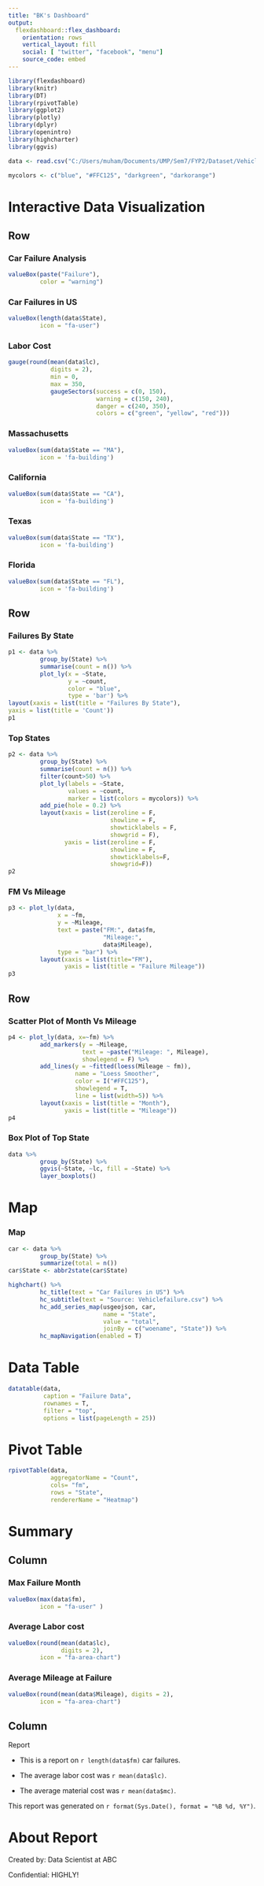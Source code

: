 ```yaml
---
title: "BK's Dashboard"
output: 
  flexdashboard::flex_dashboard:
    orientation: rows
    vertical_layout: fill
    social: [ "twitter", "facebook", "menu"]
    source_code: embed
---
```


```r
library(flexdashboard)
library(knitr)
library(DT)
library(rpivotTable)
library(ggplot2)
library(plotly)
library(dplyr)
library(openintro)
library(highcharter)
library(ggvis)
```


```r
data <- read.csv("C:/Users/muham/Documents/UMP/Sem7/FYP2/Dataset/VehicleFailure.csv")
```

```r
mycolors <- c("blue", "#FFC125", "darkgreen", "darkorange")
```

Interactive Data Visualization
=====================================

Row
-------------------------------------

### Car Failure Analysis

```r
valueBox(paste("Failure"),
         color = "warning")
```

### Car Failures in US

```r
valueBox(length(data$State),
         icon = "fa-user")
```

### **Labor Cost**

```r
gauge(round(mean(data$lc),
            digits = 2),
            min = 0,
            max = 350,
            gaugeSectors(success = c(0, 150),
                         warning = c(150, 240),
                         danger = c(240, 350),
                         colors = c("green", "yellow", "red")))
```

### Massachusetts

```r
valueBox(sum(data$State == "MA"),
         icon = 'fa-building')
```

### California

```r
valueBox(sum(data$State == "CA"),
         icon = 'fa-building')
```

### Texas

```r
valueBox(sum(data$State == "TX"),
         icon = 'fa-building')
```

### Florida

```r
valueBox(sum(data$State == "FL"),
         icon = 'fa-building')
```

Row
-------------------------------

### Failures By State

```r
p1 <- data %>%
         group_by(State) %>%
         summarise(count = n()) %>%
         plot_ly(x = ~State,
                 y = ~count,
                 color = "blue",
                 type = 'bar') %>%
layout(xaxis = list(title = "Failures By State"),
yaxis = list(title = 'Count'))
p1
```

### Top States

```r
p2 <- data %>%
         group_by(State) %>%
         summarise(count = n()) %>%
         filter(count>50) %>%
         plot_ly(labels = ~State,
                 values = ~count,
                 marker = list(colors = mycolors)) %>%
         add_pie(hole = 0.2) %>%
         layout(xaxis = list(zeroline = F,
                             showline = F,
                             showticklabels = F,
                             showgrid = F),
                yaxis = list(zeroline = F,
                             showline = F,
                             showticklabels=F,
                             showgrid=F))
p2
```

### FM Vs Mileage

```r
p3 <- plot_ly(data,
              x = ~fm,
              y = ~Mileage,
              text = paste("FM:", data$fm,
                           "Mileage:",
                           data$Mileage),
              type = "bar") %>%
         layout(xaxis = list(title="FM"),
                yaxis = list(title = "Failure Mileage"))
p3
```

Row
------------------------------------
### Scatter Plot of Month Vs Mileage

```r
p4 <- plot_ly(data, x=~fm) %>%
         add_markers(y = ~Mileage,
                     text = ~paste("Mileage: ", Mileage),
                     showlegend = F) %>%
         add_lines(y = ~fitted(loess(Mileage ~ fm)),
                   name = "Loess Smoother",
                   color = I("#FFC125"),
                   showlegend = T,
                   line = list(width=5)) %>%
         layout(xaxis = list(title = "Month"),
                yaxis = list(title = "Mileage"))
p4
```

### Box Plot of Top State

```r
data %>%
         group_by(State) %>%
         ggvis(~State, ~lc, fill = ~State) %>%
         layer_boxplots()
```

Map
========================================

### Map

```r
car <- data %>%
         group_by(State) %>%
         summarize(total = n())
car$State <- abbr2state(car$State)

highchart() %>%
         hc_title(text = "Car Failures in US") %>%
         hc_subtitle(text = "Source: Vehiclefailure.csv") %>%
         hc_add_series_map(usgeojson, car,
                           name = "State",
                           value = "total",
                           joinBy = c("woename", "State")) %>%
         hc_mapNavigation(enabled = T)
```

Data Table
========================================

```r
datatable(data,
          caption = "Failure Data",
          rownames = T,
          filter = "top",
          options = list(pageLength = 25))
```

Pivot Table
=========================================

```r
rpivotTable(data,
            aggregatorName = "Count",
            cols= "fm",
            rows = "State",
            rendererName = "Heatmap")
```

Summary {data-orientation=columns} 
===========================================

Column 
-----------------------------------

### Max Failure Month

```r
valueBox(max(data$fm),
         icon = "fa-user" )
```

### Average Labor cost
```r
valueBox(round(mean(data$lc),
               digits = 2),
         icon = "fa-area-chart")
```

### Average Mileage at Failure

```r
valueBox(round(mean(data$Mileage), digits = 2),
         icon = "fa-area-chart")
```

Column
---------------------------

Report

* This is a report on `r length(data$fm)` car failures.

* The average labor cost was `r mean(data$lc)`.

* The average material cost was `r mean(data$mc)`.

This report was generated on `r format(Sys.Date(), format = "%B %d, %Y")`.

About Report
========================================

Created by: Data Scientist at ABC

Confidential: HIGHLY!





